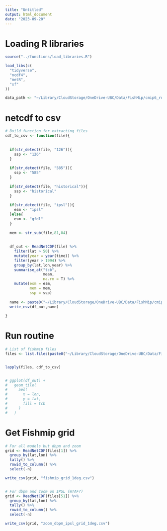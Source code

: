 ```yaml
---
title: "Untitled"
output: html_document
date: "2023-09-20"
---
```


# Loading R libraries

```r

source("../functions/load_libraries.R")

load_libs(c(
  "tidyverse",
  "ncdf4",
  "metR",
  "sf"
))

data_path <- "~/Library/CloudStorage/OneDrive-UBC/Data/FishMip/cmip6_runs"

```


# netcdf to csv

```r
# Build function for extracting files
cdf_to_csv <- function(file){
  
  
  if(str_detect(file, "126")){
    ssp <- "126"
  }
  
  if(str_detect(file, "585")){
    ssp <- "585"
  }
  
  if(str_detect(file, "historical")){
    ssp <- "historical"
  }
  
  if(str_detect(file, "ipsl")){
    esm <- "ipsl"
  }else{
    esm <- "gfdl"
  }
  
  mem <- str_sub(file,81,84)
  
  
  df_out <- ReadNetCDF(file) %>%
    filter(lat > 50) %>% 
    mutate(year = year(time)) %>% 
    filter(year > 1994) %>% 
    group_by(lat,lon,year) %>% 
    summarise_at("tcb",
                 mean,
                 na.rm = T) %>% 
    mutate(esm = esm,
           mem = mem,
           ssp = ssp)
  
  name <- paste0("~/Library/CloudStorage/OneDrive-UBC/Data/FishMip/cmip6_runs/csvs/new_runs/",mem,"_",ssp,"_",esm,".csv")
  write_csv(df_out,name)
  
}
```


# Run routine

```r

# List of fishmip files 
files <- list.files(paste0("~/Library/CloudStorage/OneDrive-UBC/Data/FishMip/cmip6_runs/netcdf/"),full.names = T)


lapply(files, cdf_to_csv)


# ggplot(df_out) +
#   geom_tile(
#     aes(
#       x = lon,
#       y = lat,
#       fill = tcb
#     )
#   )
```

# Get Fishmip grid


```r

# For all models but dbpm and zoom
grid <- ReadNetCDF(files[1]) %>% 
  group_by(lat,lon) %>% 
  tally() %>% 
  rowid_to_column() %>%
  select(-n)

write_csv(grid, "fishmip_grid_1deg.csv")


# For dbpm and zoom on IPSL (WTAF?)
grid <- ReadNetCDF(files[51]) %>% 
  group_by(lat,lon) %>% 
  tally() %>% 
  rowid_to_column() %>%
  select(-n)

write_csv(grid, "zoom_dbpm_ipsl_grid_1deg.csv")

```

